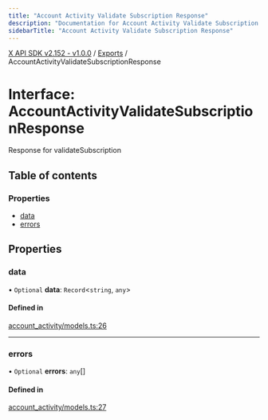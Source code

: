 ```yaml
---
title: "Account Activity Validate Subscription Response"
description: "Documentation for Account Activity Validate Subscription Response"
sidebarTitle: "Account Activity Validate Subscription Response"
---
```


[X API SDK v2.152 - v1.0.0](../README.md) / [Exports](../modules.md) / AccountActivityValidateSubscriptionResponse

# Interface: AccountActivityValidateSubscriptionResponse

Response for validateSubscription

## Table of contents

### Properties

- [data](AccountActivityValidateSubscriptionResponse.md#data)
- [errors](AccountActivityValidateSubscriptionResponse.md#errors)

## Properties

### data

• `Optional` **data**: `Record`\<`string`, `any`\>

#### Defined in

[account_activity/models.ts:26](https://github.com/xdevplatform/xdk/blob/ad4172ef5f68f089e0f077a190b271016dd35bf7/xdk/typescript/src/account_activity/models.ts#L26)

___

### errors

• `Optional` **errors**: `any`[]

#### Defined in

[account_activity/models.ts:27](https://github.com/xdevplatform/xdk/blob/ad4172ef5f68f089e0f077a190b271016dd35bf7/xdk/typescript/src/account_activity/models.ts#L27)
